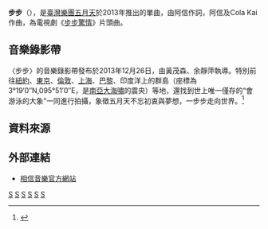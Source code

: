{{Infobox song
| name           = 步步
| Artist         = [[五月天|五月天]]
| from Album     = 《[[Mayday×五月天_the_Best_of_1999‐2013|Mayday×五月天 the Best of 1999‐2013]]》<br>《[[步步_自選作品輯|步步 自選作品輯]]》<br>《[[步步驚情電視原聲帶|步步驚情電視原聲帶]]》
| Released       = 2013年8月22日
| Language       = 
| Genre          = [[流行音樂|流行音樂]]、搖滾
| Length         = 4:33     
| Label          = [[相信音樂|相信音樂]]
| Lyricist       = [[陳信宏|阿信]]
| Composer       = 阿信、Cola Kai
| chronology     = [[五月天|五月天]]
| prev_title     = [[入陣曲|入陣曲]]
| prev_year      = 2013
| next_title     = [[Do_You_Ever_Shine?|Do You Ever Shine?]]
| next_year      = 2013
}}

'''步步'''（{{lang-en|Step by Step}}），是[[臺灣|臺灣]][[流行樂團|樂團]][[五月天|五月天]]於2013年推出的單曲，由阿信作詞，阿信及Cola Kai作曲，為電視劇《[[步步驚情|步步驚情]]》片頭曲。

== 音樂錄影帶 ==
〈步步〉的音樂錄影帶發布於2013年12月26日，由黃茂森、余靜萍執導。特別前往[[紐約|紐約]]、[[東京|東京]]、[[倫敦|倫敦]]、[[上海|上海]]、[[巴黎|巴黎]]、印度洋上的群島（座標為3°19′0″N,095°51′0″E，是[[南亞大海嘯|南亞大海嘯]]的震央）等地，還找到世上唯一僅存的“會游泳的大象”一同進行拍攝，象徵五月天不忘初衷與夢想，一步步走向世界。<ref>{{YouTube|97axrS3Npxk|Mayday五月天〔步步Step by Step〕MV官方高音質HD版-電視劇「步步驚情」主題曲}}</ref>

== 資料來源 ==
<references/>

== 外部連結 ==
* {{zh-tw}} [https://www.bin-music.com.tw/artist_single/3 相信音樂官方網站] {{Wayback|url=https://www.bin-music.com.tw/artist_single/3 |date=20200407185946 }}

{{五月天}}
{{Portal bar|台灣|文化|音樂}}

[[Category:2013年單曲|S]]
[[Category:2013年臺灣歌曲|S]]
[[Category:電視劇歌曲|S]]
[[Category:電視劇主題曲|S]]
[[Category:華語流行歌曲|S]]
[[Category:五月天歌曲|S]]
